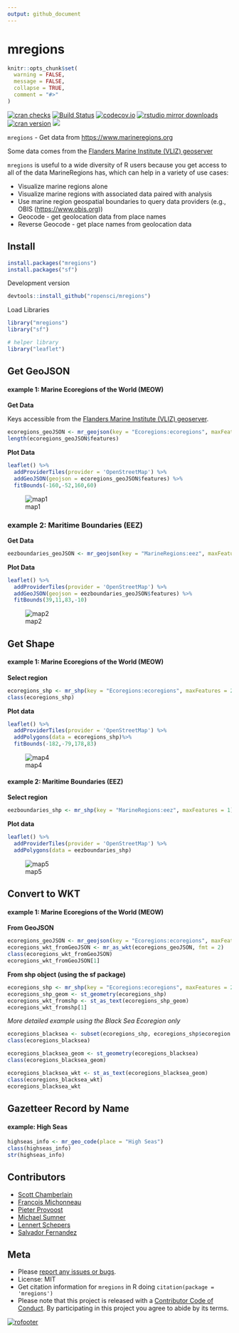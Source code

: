 ```yaml
---
output: github_document
---
```


mregions
========

```r
knitr::opts_chunk$set(
  warning = FALSE, 
  message = FALSE,
  collapse = TRUE,
  comment = "#>"
) 
```

[![cran checks](https://cranchecks.info/badges/worst/mregions)](https://cranchecks.info/pkgs/mregions)
[![Build Status](https://travis-ci.org/ropensci/mregions.svg)](https://travis-ci.org/ropensci/mregions)
[![codecov.io](https://codecov.io/github/ropensci/mregions/coverage.svg?branch=master)](https://codecov.io/github/ropensci/mregions?branch=master)
[![rstudio mirror downloads](http://cranlogs.r-pkg.org/badges/mregions?color=FAB657)](https://github.com/r-hub/cranlogs.app)
[![cran version](http://www.r-pkg.org/badges/version/mregions)](https://cran.r-project.org/package=mregions)
[![](https://badges.ropensci.org/53_status.svg)](https://github.com/ropensci/software-review/issues/53)

`mregions` - Get data from <https://www.marineregions.org>

Some data comes from the [Flanders Marine Institute (VLIZ) geoserver](http://geo.vliz.be/geoserver/web/)

`mregions` is useful to a wide diversity of R users because you get access to all of the
data MarineRegions has, which can help in a variety of use cases:

* Visualize marine regions alone
* Visualize marine regions with associated data paired with analysis
* Use marine region geospatial boundaries to query data providers (e.g., OBIS (<https://www.obis.org>))
* Geocode - get geolocation data from place names
* Reverse Geocode - get place names from geolocation data

## Install

```r
install.packages("mregions")
install.packages("sf")
```

Development version

```r
devtools::install_github("ropensci/mregions")
```

Load Libraries

```r
library("mregions")
library("sf")

# helper library
library("leaflet")
```


## Get GeoJSON

#### example 1: Marine Ecoregions of the World (MEOW)

**Get Data**

Keys accessible from the [Flanders Marine Institute (VLIZ) geoserver](http://geo.vliz.be/geoserver/web/).

```r
ecoregions_geoJSON <- mr_geojson(key = "Ecoregions:ecoregions", maxFeatures = 250)
length(ecoregions_geoJSON$features)
```

**Plot Data**


```r
leaflet() %>%
  addProviderTiles(provider = 'OpenStreetMap') %>%
  addGeoJSON(geojson = ecoregions_geoJSON$features) %>%
  fitBounds(-160,-52,160,60)
```
![map1](man/figures/leaf_ecoregions.png)



### example 2: Maritime Boundaries (EEZ)

**Get Data**

```r
eezboundaries_geoJSON <- mr_geojson(key = "MarineRegions:eez", maxFeatures = 1)
```

**Plot Data**

```r
leaflet() %>%
  addProviderTiles(provider = 'OpenStreetMap') %>%
  addGeoJSON(geojson = eezboundaries_geoJSON$features) %>%
  fitBounds(39,11,83,-10)
```
![map2](man/figures/leaf_eez.png)

## Get Shape

#### example 1: Marine Ecoregions of the World (MEOW)

**Select region**

```r
ecoregions_shp <- mr_shp(key = "Ecoregions:ecoregions", maxFeatures = 250)
class(ecoregions_shp)
```

**Plot data**

```r
leaflet() %>%
  addProviderTiles(provider = 'OpenStreetMap') %>%
  addPolygons(data = ecoregions_shp)%>%
  fitBounds(-182,-79,178,83)
```

![map4](man/figures/leaf_ecoregions.png)

#### example 2: Maritime Boundaries (EEZ)

**Select region**

```r
eezboundaries_shp <- mr_shp(key = "MarineRegions:eez", maxFeatures = 1)
```

**Plot data**

```r
leaflet() %>%
  addProviderTiles(provider = 'OpenStreetMap') %>%
  addPolygons(data = eezboundaries_shp)
```

![map5](man/figures/leaf_eez.png)

## Convert to WKT

#### example 1: Marine Ecoregions of the World (MEOW)

**From GeoJSON**

```r
ecoregions_geoJSON <- mr_geojson(key = "Ecoregions:ecoregions", maxFeatures = 250)
ecoregions_wkt_fromGeoJSON <- mr_as_wkt(ecoregions_geoJSON, fmt = 2)
class(ecoregions_wkt_fromGeoJSON)
ecoregions_wkt_fromGeoJSON[1]
```

**From shp object (using the sf package)**


```r
ecoregions_shp <- mr_shp(key = "Ecoregions:ecoregions", maxFeatures = 250)
ecoregions_shp_geom <- st_geometry(ecoregions_shp)
ecoregions_wkt_fromshp <- st_as_text(ecoregions_shp_geom)
ecoregions_wkt_fromshp[1]
```
*More detailed example using the Black Sea Ecoregion only*

```r
ecoregions_blacksea <- subset(ecoregions_shp, ecoregions_shp$ecoregion == "Black Sea")
class(ecoregions_blacksea)

ecoregions_blacksea_geom <- st_geometry(ecoregions_blacksea) 
class(ecoregions_blacksea_geom)

ecoregions_blacksea_wkt <- st_as_text(ecoregions_blacksea_geom)
class(ecoregions_blacksea_wkt)
ecoregions_blacksea_wkt
```

## Gazetteer Record by Name

#### example: High Seas

```r
highseas_info <- mr_geo_code(place = "High Seas")
class(highseas_info)
str(highseas_info)
```


## Contributors

* [Scott Chamberlain](https://github.com/sckott)
* [Francois Michonneau](https://github.com/fmichonneau)
* [Pieter Provoost](https://github.com/pieterprovoost)
* [Michael Sumner](https://github.com/mdsumner)
* [Lennert Schepers](https://github.com/LennertSchepers)
* [Salvador Fernandez](https://github.com/salvafern)

## Meta

* Please [report any issues or bugs](https://github.com/ropensci/mregions/issues).
* License: MIT
* Get citation information for `mregions` in R doing `citation(package = 'mregions')`
* Please note that this project is released with a [Contributor Code of Conduct](https://github.com/ropensci/mregions/blob/master/CONDUCT.md). By participating in this project you agree to abide by its terms.

[![rofooter](https://ropensci.org/public_images/github_footer.png)](https://ropensci.org)
